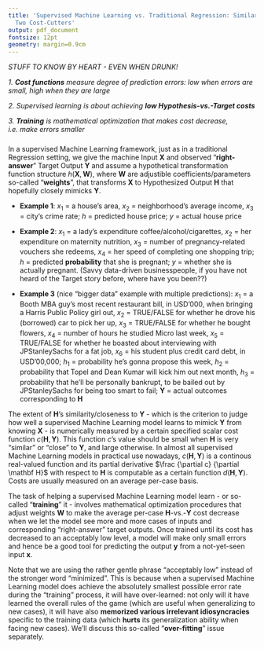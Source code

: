 ```yaml
---
title: 'Supervised Machine Learning vs. Traditional Regression: Similarity between
  Two Cost-Cutters'
output: pdf_document
fontsize: 12pt
geometry: margin=0.9cm
---
```




*STUFF TO KNOW BY HEART - EVEN WHEN DRUNK!*

*1. **Cost functions** measure degree of prediction errors: low when errors are small, high when they are large*

*2. Supervised learning is about achieving **low Hypothesis-vs.-Target costs***

*3. **Training** is mathematical optimization that makes cost decrease, i.e. make errors smaller*



###
 
In a supervised Machine Learning framework, just as in a traditional Regression setting, we give the machine Input $\mathbf X$ and observed "**right-answer**" Target Output $\mathbf Y$ and assume a hypothetical transformation function structure $h(\mathbf X , \mathbf W)$, where $\mathbf W$ are adjustible coefficients/parameters so-called "**weights**", that transforms $\mathbf X$ to Hypothesized Output $\mathbf H$ that hopefully closely mimicks $\mathbf Y$.

* **Example 1**: $x_1$ = a house's area, $x_2$ = neighborhood's average income, $x_3$ = city's crime rate; $h$ = predicted house price; $y$ = actual house price

* **Example 2**: $x_1$ = a lady's expenditure coffee/alcohol/cigarettes, $x_2$ = her expenditure on maternity nutrition, $x_3$ = number of pregnancy-related vouchers she redeems, $x_4$ = her speed of completing one shopping trip; $h$ = predicted **probability** that she is pregnant; $y$ = whether she is actually pregnant. (Savvy data-driven businesspeople, if you have not heard of the Target story before, where have you been??)

* **Example 3** (nice "bigger data" example with multiple predictions): $x_1$ = a Booth MBA guy's most recent restaurant bill, in USD'000, when bringing a Harris Public Policy girl out, $x_2$ = TRUE/FALSE for whether he drove his (borrowed) car to pick her up, $x_3$ = TRUE/FALSE for whether he bought flowers, $x_4$ = number of hours he studied Micro last week, $x_5$ = TRUE/FALSE for whether he boasted about interviewing with JPStanleySachs for a fat job, $x_6$ = his student plus credit card debt, in USD'00,000; $h_1$ = probability he's gonna propose this week, $h_2$ = probability that Topel and Dean Kumar will kick him out next month, $h_3$ = probability that he'll be personally bankrupt, to be bailed out by JPStanleySachs for being too smart to fail; $\mathbf Y$ = actual outcomes corresponding to $\mathbf H$

The extent of $\mathbf H$'s similarity/closeness to $\mathbf Y$ - which is the criterion to judge how well a supervised Machine Learning model learns to mimick $\mathbf Y$ from knowing $\mathbf X$ - is numerically measured by a certain specified scalar cost function $c(\mathbf H, \mathbf Y)$. This function $c$'s value should be small when $\mathbf H$ is very "similar" or "close" to $\mathbf Y$, and large otherwise. In almost all supervised Machine Learning models in practical use nowadays, $c(\mathbf H, \mathbf Y)$ is a continous real-valued function and its partial derivative $\frac {\partial c} {\partial \mathbf H}$ with respect to $\mathbf H$ is computable as a certain function $d(\mathbf H, \mathbf Y)$. Costs are usually measured on an average per-case basis.

The task of helping a supervised Machine Learning model learn - or so-called "**training**" it - involves mathematical optimization procedures that adjust weights $\mathbf W$ to make the average per-case $\mathbf H$-vs.-$\mathbf Y$ cost decrease when we let the model see more and more cases of inputs and corresponding "right-answer" target outputs. Once trained until its cost has decreased to an acceptably low level, a model will make only small errors and hence be a good tool for predicting the output $\mathbf y$ from a not-yet-seen input $\mathbf x$.

Note that we are using the rather gentle phrase "acceptably low" instead of the stronger word "minimized". This is because when a supervised Machine Learning model does achieve the absolutely smallest possible error rate during the "training" process, it will have over-learned: not only will it have learned the overall rules of the game (which are useful when generalizing to new cases), it will have also **memorized various irrelevant idiosyncracies** specific to the training data (which **hurts** its generalization ability when facing new cases). We'll discuss this so-called "**over-fitting**" issue separately.